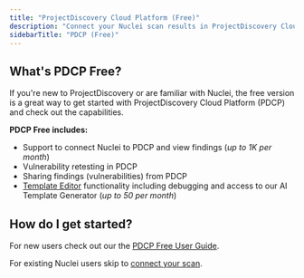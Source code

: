 ```yaml
---
title: "ProjectDiscovery Cloud Platform (Free)"
description: "Connect your Nuclei scan results in ProjectDiscovery Cloud Platform"
sidebarTitle: "PDCP (Free)"
---
```


## What's PDCP Free?

If you're new to ProjectDiscovery or are familiar with Nuclei, the free version is a great way to get started with ProjectDiscovery Cloud Platform (PDCP) and check out the capabilities.

**PDCP Free includes:**
 - Support to connect Nuclei to PDCP and view findings (_up to 1K per month_) 
 - Vulnerability retesting in PDCP
 - Sharing findings (vulnerabilities) from PDCP
 - [Template Editor](/cloud/editor/introduction) functionality including debugging and access to our AI Template Generator (_up to 50 per month_) 

## How do I get started? 

 For new users check out our the [PDCP Free User Guide](/cloud/free/overview).

 For existing Nuclei users skip to [connect your scan](/cloud/free/scan).